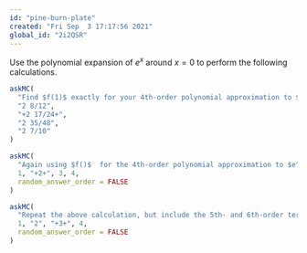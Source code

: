 ```yaml
---
id: "pine-burn-plate"
created: "Fri Sep  3 17:17:56 2021"
global_id: "2i2QSR"
---
```



Use the polynomial expansion of $e^x$ around $x=0$ to perform the following calculations.

```r
askMC(
  "Find $f(1)$ exactly for your 4th-order polynomial approximation to $e^x$. Which of these is it?",
  "2 8/12",
  "+2 17/24+",
  "2 35/48",
  "2 7/10"
)
```

```r
askMC(
  "Again using $f()$  for the 4th-order polynomial approximation to $e^x$, subtract $f(1)$ from $e^1$. The result will be near zero. To quantify how near, count the number of leading zeros after the decimal point. How many zeros are there?",
  1, "+2+", 3, 4,
  random_answer_order = FALSE
)
```

```r
askMC(
  "Repeat the above calculation, but include the 5th- and 6th-order terms (that is, $a_5 x^5$ and $a_6 x^6$) when programming the polynomial computer. Subtract the new $f(1)$ from $e^1$.  How many leading zeros are there after the decimal point?",
  1, "2", "+3+", 4,
  random_answer_order = FALSE
)
```

